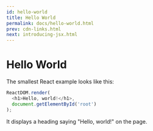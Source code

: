 ```yaml
---
id: hello-world
title: Hello World
permalink: docs/hello-world.html
prev: cdn-links.html
next: introducing-jsx.html
---
```


# Hello World

The smallest React example looks like this:

```js
ReactDOM.render(
  <h1>Hello, world!</h1>,
  document.getElementById('root')
);
```

It displays a heading saying "Hello, world!" on the page.